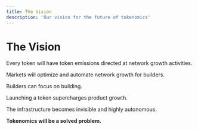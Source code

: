 ```yaml
---
title: The Vision
description: 'Our vision for the future of tokenomics'
---
```


# The Vision

Every token will have token emissions directed at network growth activities.

Markets will optimize and automate network growth for builders.

Builders can focus on building.

Launching a token supercharges product growth.

The infrastructure becomes invisible and highly autonomous.

**Tokenomics will be a solved problem.**

